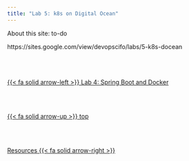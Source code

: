 ```yaml
---
title: "Lab 5: k8s on Digital Ocean"
---
```


About this site: to-do

https://sites.google.com/view/devopscifo/labs/5-k8s-docean<!--- navLinks -->
<br><br>
<div class=row>
<br>
<div class='column left previous'>
<br>
[{{< fa solid arrow-left >}} Lab 4: Spring Boot and Docker](/devops/devops-lab-springbooksdocker.qmd)
<br>
</div>
<br>
<div class='column center'>
<br>
[{{< fa solid arrow-up >}} top](#top)
<br>
</div>
<br>
<div class='column right next'>
<br>
[Resources  {{< fa solid arrow-right >}}](/devops/resources.qmd)
<br>
</div>
<br>
</div>
